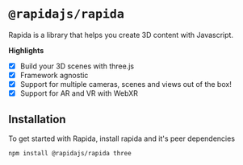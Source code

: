 
<Meta title="Getting Started / Introduction" />

# `@rapidajs/rapida`

Rapida is a library that helps you create 3D content with Javascript.

**Highlights**
- [x] Build your 3D scenes with three.js
- [x] Framework agnostic
- [x] Support for multiple cameras, scenes and views out of the box!
- [x] Support for AR and VR with WebXR

## Installation

To get started with Rapida, install rapida and it's peer dependencies

```bash
npm install @rapidajs/rapida three
```

